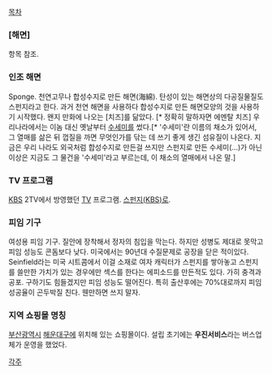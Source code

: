 [[목차]]
=== [해면] ===
항목 참조.

=== 인조 해면 ===
Sponge. 천연고무나 합성수지로 만든 해면(海綿). 탄성이 있는 해면상의 다공질물질도 스펀지라고 한다. 과거 천연 해면을 사용하다 합성수지로 만든 해면모양의 것을 사용하기 시작했다. 왠지 만화에 나오는 [치즈]를 닮았다. [* 정확히 말하자면 에멘탈 치즈] 우리나라에서는 이놈 대신 옛날부터 [[수세미]]를 썼다.[* '수세미'란 이름의 채소가 있어서, 그 열매를 삶은 뒤 껍질을 까면 무엇인가를 닦는 데 쓰기 좋게 생긴 섬유질이 나온다. 지금은 우리 나라도 외국처럼 합성수지로 만든걸 쓰지만 스펀지로 만든 수세미(...)가 아닌 이상은 지금도 그 물건을 '수세미'라고 부르는데, 이 채소의 열매에서 나온 말.]

=== TV 프로그램 ===
[[KBS]] 2TV에서 방영했던 [[TV]] 프로그램. [[스펀지(KBS)]]로.

=== 피임 기구 ===
여성용 피임 기구. 질안에 장착해서 정자의 침입을 막는다. 하지만 성병도 제대로 못막고 피임 성능도 콘돔보다 낮다. 미국에서는 90년대 수질문제로 공장을 닫은 적이있다. Seinfield라는 미국 시트콤에서 이걸 소재로 여자 캐릭터가 스펀지를 쌓아놓고 스펀지를 쓸만한 가치가 있는 경우에만 섹스를 한다는 에피소드를 만든적도 있다. 가히 충격과 공포. 구하기도 힘들겠지만 피임 성능도 떨어진다. 특히 출산후에는 70%대로까지 피임 성공율이 곤두박질 친다. 웬만하면 쓰지 말자.

=== 지역 쇼핑몰 명칭 ===
[[부산광역시]] [[해운대구]]에 위치해 있는 쇼핑몰이다. 설립 초기에는 '''우진서비스'''라는 버스업체가 운영을 했었다.

[[각주]]
